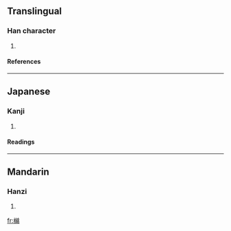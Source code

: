 ==Translingual==
===Han character===
{{Han char|rn=75|rad=木|as=14|sn=18|four=|canj=木女火月 (DVFB)}}
# {{defn|Han|sort=木14}}
====References====
{{Han ref|kx=0558.250|dkj=15723|dj=0948.010|hdz=21311.120|uh=6AB0|ud=27312}}

----
==Japanese==
===Kanji===
{{ja-kanji|grade=|rs=木14}}
# {{defn|Japanese}} 
====Readings====
{{ja-readings|on=[[へん]] (hen), [[めん]] (men)|kun=[[とちゆう]] (tochiyuu)}}

----
==Mandarin==
===Hanzi===
{{cmn-hanzi|pin=[[mián]] ([[mian2]])|wg=mien<sup>2</sup>}}
# {{defn|Mandarin}}

[[fr:檰]]